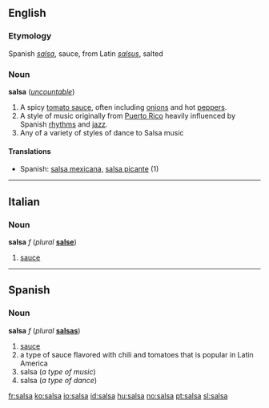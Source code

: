 ==English==
=== Etymology ===
Spanish ''[[salsa]]'', sauce, from Latin ''[[salsus]]'', salted
{{wikipedia}}
===Noun===
'''salsa''' (''[[uncountable]]'')

#A spicy [[tomato sauce]], often including [[onion]]s and hot [[pepper]]s.
#A style of music originally from [[Puerto Rico]] heavily influenced by Spanish [[rhythm]]s and [[jazz]].
#Any of a variety of styles of dance to Salsa music
====Translations====
{{top}}
*Spanish: [[salsa mexicana|salsa mexicana,]] [[salsa picante]] (1)
{{bottom}}
----

==Italian==
===Noun===
'''salsa''' ''f'' (''plural'' '''[[salse]]''')

#[[sauce]]

----
==Spanish==
===Noun===
'''salsa''' ''f'' (''plural'' '''[[salsas#Spanish|salsas]]''')

#[[sauce]]
#a type of sauce flavored with chili and tomatoes that is popular in Latin America
#salsa (''a type of music'')
#salsa (''a type of dance'')

[[fr:salsa]]
[[ko:salsa]]
[[io:salsa]]
[[id:salsa]]
[[hu:salsa]]
[[no:salsa]]
[[pt:salsa]]
[[sl:salsa]]